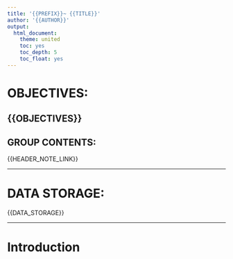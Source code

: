 ```yaml
---
title: '{{PREFIX}}~ {{TITLE}}'
author: '{{AUTHOR}}'
output:
  html_document:
    theme: united
    toc: yes
    toc_depth: 5
    toc_float: yes
---
```




# OBJECTIVES:



{{OBJECTIVES}}
------



## GROUP CONTENTS:


{{HEADER_NOTE_LINK}}


-----



# DATA STORAGE:


{{DATA_STORAGE}}


----



# Introduction



